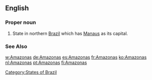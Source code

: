 ==English==

===Proper noun===
{{en-proper noun}}
#State in northern [[Brazil]] which has [[Manaus]] as its capital.
===See Also===
[[w:Amazonas]]
[[Category:States of Brazil]]
[[de:Amazonas]]
[[es:Amazonas]]
[[fr:Amazonas]]
[[ko:Amazonas]]
[[nl:Amazonas]]
[[pt:Amazonas]]
[[fi:Amazonas]]